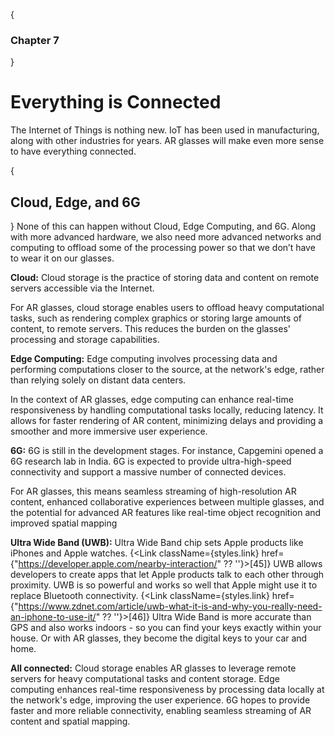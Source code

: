 
{<h3>Chapter 7</h3>}

# Everything is Connected

The Internet of Things is nothing new. IoT has been used in manufacturing, along with other industries for years. AR glasses will make even more sense to have everything connected.

{<h2>Cloud, Edge, and 6G</h2>} 
None of this can happen without Cloud, Edge Computing, and 6G. Along with more advanced hardware, we also need more advanced networks and computing to offload some of the processing power so that we don’t have to wear it on our glasses. 

**Cloud:** Cloud storage is the practice of storing data and content on remote servers accessible via the Internet. 

For AR glasses, cloud storage enables users to offload heavy computational tasks, such as rendering complex graphics or storing large amounts of content, to remote servers. This reduces the burden on the glasses' processing and storage capabilities.

**Edge Computing:** Edge computing involves processing data and performing computations closer to the source, at the network's edge, rather than relying solely on distant data centers. 

In the context of AR glasses, edge computing can enhance real-time responsiveness by handling computational tasks locally, reducing latency. It allows for faster rendering of AR content, minimizing delays and providing a smoother and more immersive user experience.

**6G:** 6G is still in the development stages. For instance, Capgemini opened a 6G research lab in India. 6G is expected to provide ultra-high-speed connectivity and support a massive number of connected devices. 

For AR glasses, this means seamless streaming of high-resolution AR content, enhanced collaborative experiences between multiple glasses, and the potential for advanced AR features like real-time object recognition and improved spatial mapping

**Ultra Wide Band (UWB):** Ultra Wide Band chip sets Apple products like iPhones and Apple watches. {<Link className={styles.link} href={"https://developer.apple.com/nearby-interaction/" ?? ''}>[45]</Link>} UWB allows developers to create apps that let Apple products talk to each other through proximity. UWB is so powerful and works so well that Apple might use it to replace Bluetooth connectivity. {<Link className={styles.link} href={"https://www.zdnet.com/article/uwb-what-it-is-and-why-you-really-need-an-iphone-to-use-it/" ?? ''}>[46]</Link>} Ultra Wide Band is more accurate than GPS and also works indoors - so you can find your keys exactly within your house. Or with AR glasses, they become the digital keys to your car and home.

**All connected:** Cloud storage enables AR glasses to leverage remote servers for heavy computational tasks and content storage. Edge computing enhances real-time responsiveness by processing data locally at the network's edge, improving the user experience. 6G hopes to provide faster and more reliable connectivity, enabling seamless streaming of AR content and spatial mapping.
